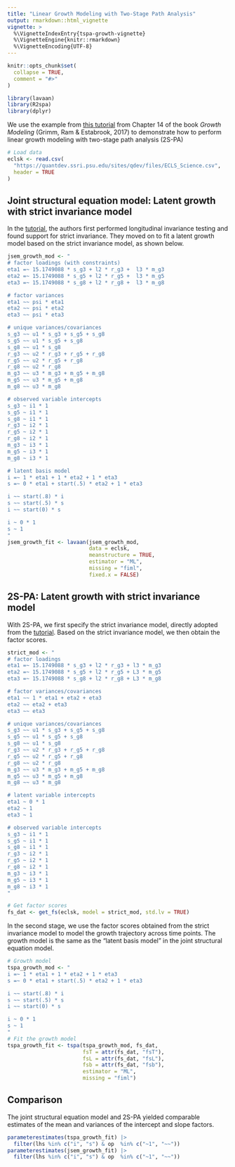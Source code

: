 ```yaml
---
title: "Linear Growth Modeling with Two-Stage Path Analysis"
output: rmarkdown::html_vignette
vignette: >
  %\VignetteIndexEntry{tspa-growth-vignette}
  %\VignetteEngine{knitr::rmarkdown}
  %\VignetteEncoding{UTF-8}
---
```


```r
knitr::opts_chunk$set(
  collapse = TRUE,
  comment = "#>"
)
```

```r
library(lavaan)
library(R2spa)
library(dplyr)
```

We use the example from [this tutorial](https://quantdev.ssri.psu.edu/tutorials/growth-modeling-chapter-14-modeling-change-latent-variables-measured-continuous) from Chapter 14 of the book *Growth Modeling* (Grimm, Ram & Estabrook, 2017) to demonstrate how to perform linear growth modeling with two-stage path analysis (2S-PA)

```r
# Load data
eclsk <- read.csv(
  "https://quantdev.ssri.psu.edu/sites/qdev/files/ECLS_Science.csv",
  header = TRUE
)
```

## Joint structural equation model: Latent growth with strict invariance model

In the [tutorial](https://quantdev.ssri.psu.edu/tutorials/growth-modeling-chapter-14-modeling-change-latent-variables-measured-continuous), the authors first performed longitudinal invariance testing and found support for strict invariance. They moved on to fit a latent growth model based on the strict invariance model, as shown below. 

```r
jsem_growth_mod <- "
# factor loadings (with constraints)
eta1 =~ 15.1749088 * s_g3 + l2 * r_g3 +  l3 * m_g3
eta2 =~ 15.1749088 * s_g5 + l2 * r_g5 +  l3 * m_g5
eta3 =~ 15.1749088 * s_g8 + l2 * r_g8 +  l3 * m_g8

# factor variances
eta1 ~~ psi * eta1
eta2 ~~ psi * eta2
eta3 ~~ psi * eta3

# unique variances/covariances 
s_g3 ~~ u1 * s_g3 + s_g5 + s_g8
s_g5 ~~ u1 * s_g5 + s_g8
s_g8 ~~ u1 * s_g8
r_g3 ~~ u2 * r_g3 + r_g5 + r_g8
r_g5 ~~ u2 * r_g5 + r_g8
r_g8 ~~ u2 * r_g8
m_g3 ~~ u3 * m_g3 + m_g5 + m_g8
m_g5 ~~ u3 * m_g5 + m_g8
m_g8 ~~ u3 * m_g8

# observed variable intercepts
s_g3 ~ i1 * 1
s_g5 ~ i1 * 1
s_g8 ~ i1 * 1
r_g3 ~ i2 * 1
r_g5 ~ i2 * 1
r_g8 ~ i2 * 1
m_g3 ~ i3 * 1
m_g5 ~ i3 * 1
m_g8 ~ i3 * 1

# latent basis model
i =~ 1 * eta1 + 1 * eta2 + 1 * eta3
s =~ 0 * eta1 + start(.5) * eta2 + 1 * eta3

i ~~ start(.8) * i
s ~~ start(.5) * s
i ~~ start(0) * s

i ~ 0 * 1
s ~ 1
"
jsem_growth_fit <- lavaan(jsem_growth_mod,
                          data = eclsk,
                          meanstructure = TRUE,
                          estimator = "ML",
                          missing = "fiml",
                          fixed.x = FALSE)
```

## 2S-PA: Latent growth with strict invariance model

With 2S-PA, we first specify the strict invariance model, directly adopted from the [tutorial](https://quantdev.ssri.psu.edu/tutorials/growth-modeling-chapter-14-modeling-change-latent-variables-measured-continuous). Based on the strict invariance model, we then obtain the factor scores. 

```r
strict_mod <- "
# factor loadings
eta1 =~ 15.1749088 * s_g3 + l2 * r_g3 + l3 * m_g3
eta2 =~ 15.1749088 * s_g5 + l2 * r_g5 + L3 * m_g5
eta3 =~ 15.1749088 * s_g8 + l2 * r_g8 + L3 * m_g8

# factor variances/covariances
eta1 ~~ 1 * eta1 + eta2 + eta3
eta2 ~~ eta2 + eta3
eta3 ~~ eta3

# unique variances/covariances
s_g3 ~~ u1 * s_g3 + s_g5 + s_g8
s_g5 ~~ u1 * s_g5 + s_g8
s_g8 ~~ u1 * s_g8
r_g3 ~~ u2 * r_g3 + r_g5 + r_g8
r_g5 ~~ u2 * r_g5 + r_g8
r_g8 ~~ u2 * r_g8
m_g3 ~~ u3 * m_g3 + m_g5 + m_g8
m_g5 ~~ u3 * m_g5 + m_g8
m_g8 ~~ u3 * m_g8

# latent variable intercepts
eta1 ~ 0 * 1
eta2 ~ 1
eta3 ~ 1

# observed variable intercepts
s_g3 ~ i1 * 1
s_g5 ~ i1 * 1
s_g8 ~ i1 * 1
r_g3 ~ i2 * 1
r_g5 ~ i2 * 1
r_g8 ~ i2 * 1
m_g3 ~ i3 * 1
m_g5 ~ i3 * 1
m_g8 ~ i3 * 1
"
```

```r
# Get factor scores
fs_dat <- get_fs(eclsk, model = strict_mod, std.lv = TRUE)
```

In the second stage, we use the factor scores obtained from the strict invariance model to model the growth trajectory across time points. The growth model is the same as the "latent basis model" in the joint structural equation model. 

```r
# Growth model
tspa_growth_mod <- "
i =~ 1 * eta1 + 1 * eta2 + 1 * eta3
s =~ 0 * eta1 + start(.5) * eta2 + 1 * eta3

i ~~ start(.8) * i
s ~~ start(.5) * s
i ~~ start(0) * s

i ~ 0 * 1
s ~ 1
"
# Fit the growth model
tspa_growth_fit <- tspa(tspa_growth_mod, fs_dat,
                        fsT = attr(fs_dat, "fsT"),
                        fsL = attr(fs_dat, "fsL"),
                        fsb = attr(fs_dat, "fsb"),
                        estimator = "ML", 
                        missing = "fiml")
```

## Comparison

The joint structural equation model and 2S-PA yielded comparable estimates of the mean and variances of the intercept and slope factors. 

```r
parameterestimates(tspa_growth_fit) |>
  filter(lhs %in% c("i", "s") & op  %in% c("~1", "~~"))
parameterestimates(jsem_growth_fit) |>
  filter(lhs %in% c("i", "s") & op  %in% c("~1", "~~"))
```

